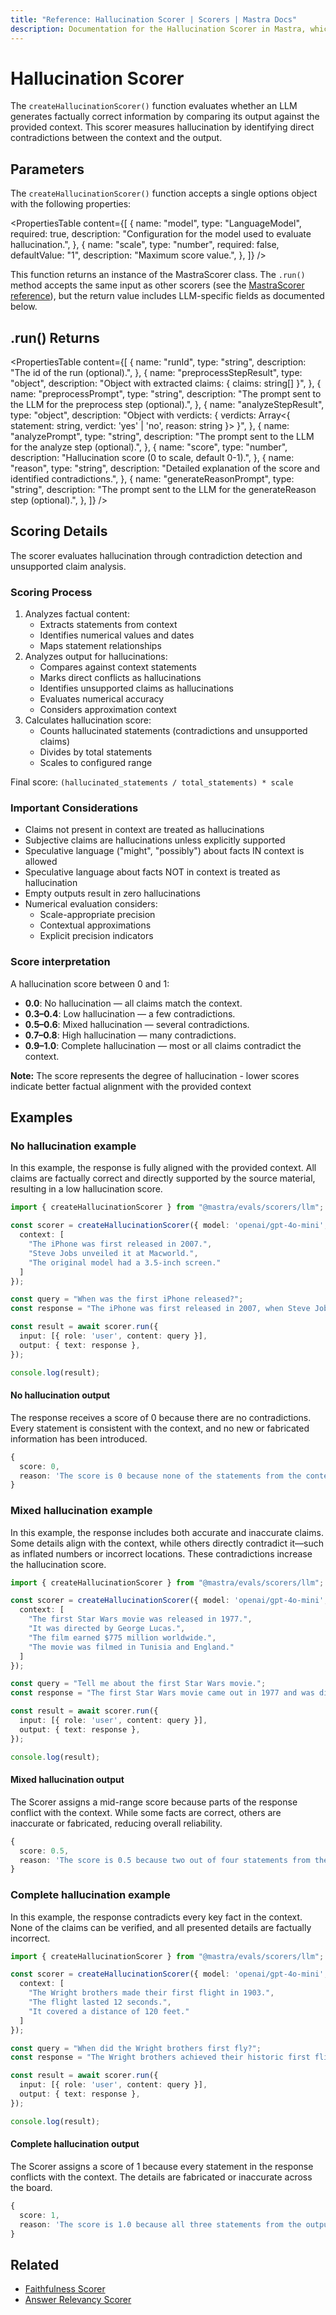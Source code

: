 ```yaml
---
title: "Reference: Hallucination Scorer | Scorers | Mastra Docs"
description: Documentation for the Hallucination Scorer in Mastra, which evaluates the factual correctness of LLM outputs by identifying contradictions with provided context.
---
```


# Hallucination Scorer

The `createHallucinationScorer()` function evaluates whether an LLM generates factually correct information by comparing its output against the provided context. This scorer measures hallucination by identifying direct contradictions between the context and the output.

## Parameters

The `createHallucinationScorer()` function accepts a single options object with the following properties:

<PropertiesTable
  content={[
    {
      name: "model",
      type: "LanguageModel",
      required: true,
      description: "Configuration for the model used to evaluate hallucination.",
    },
    {
      name: "scale",
      type: "number",
      required: false,
      defaultValue: "1",
      description: "Maximum score value.",
    },
  ]}
/>

This function returns an instance of the MastraScorer class. The `.run()` method accepts the same input as other scorers (see the [MastraScorer reference](./mastra-scorer)), but the return value includes LLM-specific fields as documented below.

## .run() Returns

<PropertiesTable
  content={[
    {
      name: "runId",
      type: "string",
      description: "The id of the run (optional).",
    },
    {
      name: "preprocessStepResult",
      type: "object",
      description: "Object with extracted claims: { claims: string[] }",
    },
    {
      name: "preprocessPrompt",
      type: "string",
      description: "The prompt sent to the LLM for the preprocess step (optional).",
    },
    {
      name: "analyzeStepResult",
      type: "object",
      description: "Object with verdicts: { verdicts: Array<{ statement: string, verdict: 'yes' | 'no', reason: string }> }",
    },
    {
      name: "analyzePrompt",
      type: "string",
      description: "The prompt sent to the LLM for the analyze step (optional).",
    },
    {
      name: "score",
      type: "number",
      description: "Hallucination score (0 to scale, default 0-1).",
    },
    {
      name: "reason",
      type: "string",
      description: "Detailed explanation of the score and identified contradictions.",
    },
    {
      name: "generateReasonPrompt",
      type: "string",
      description: "The prompt sent to the LLM for the generateReason step (optional).",
    },
  ]}
/>

## Scoring Details

The scorer evaluates hallucination through contradiction detection and unsupported claim analysis.

### Scoring Process

1. Analyzes factual content:
   - Extracts statements from context
   - Identifies numerical values and dates
   - Maps statement relationships
2. Analyzes output for hallucinations:
   - Compares against context statements
   - Marks direct conflicts as hallucinations
   - Identifies unsupported claims as hallucinations
   - Evaluates numerical accuracy
   - Considers approximation context
3. Calculates hallucination score:
   - Counts hallucinated statements (contradictions and unsupported claims)
   - Divides by total statements
   - Scales to configured range

Final score: `(hallucinated_statements / total_statements) * scale`

### Important Considerations

- Claims not present in context are treated as hallucinations
- Subjective claims are hallucinations unless explicitly supported
- Speculative language ("might", "possibly") about facts IN context is allowed
- Speculative language about facts NOT in context is treated as hallucination
- Empty outputs result in zero hallucinations
- Numerical evaluation considers:
  - Scale-appropriate precision
  - Contextual approximations
  - Explicit precision indicators

### Score interpretation

A hallucination score between 0 and 1:

- **0.0**: No hallucination — all claims match the context.
- **0.3–0.4**: Low hallucination — a few contradictions.
- **0.5–0.6**: Mixed hallucination — several contradictions.
- **0.7–0.8**: High hallucination — many contradictions.
- **0.9–1.0**: Complete hallucination — most or all claims contradict the context.

**Note:** The score represents the degree of hallucination - lower scores indicate better factual alignment with the provided context

## Examples

### No hallucination example

In this example, the response is fully aligned with the provided context. All claims are factually correct and directly supported by the source material, resulting in a low hallucination score.

```typescript title="src/example-no-hallucination.ts" showLineNumbers copy
import { createHallucinationScorer } from "@mastra/evals/scorers/llm";

const scorer = createHallucinationScorer({ model: 'openai/gpt-4o-mini', options: {
  context: [
    "The iPhone was first released in 2007.",
    "Steve Jobs unveiled it at Macworld.",
    "The original model had a 3.5-inch screen."
  ]
});

const query = "When was the first iPhone released?";
const response = "The iPhone was first released in 2007, when Steve Jobs unveiled it at Macworld. The original iPhone featured a 3.5-inch screen.";

const result = await scorer.run({
  input: [{ role: 'user', content: query }],
  output: { text: response },
});

console.log(result);
```

#### No hallucination output

The response receives a score of 0 because there are no contradictions. Every statement is consistent with the context, and no new or fabricated information has been introduced.

```typescript
{
  score: 0,
  reason: 'The score is 0 because none of the statements from the context were contradicted by the output.'
}
```

### Mixed hallucination example

In this example, the response includes both accurate and inaccurate claims. Some details align with the context, while others directly contradict it—such as inflated numbers or incorrect locations. These contradictions increase the hallucination score.

```typescript title="src/example-mixed-hallucination.ts" showLineNumbers copy
import { createHallucinationScorer } from "@mastra/evals/scorers/llm";

const scorer = createHallucinationScorer({ model: 'openai/gpt-4o-mini', options: {
  context: [
    "The first Star Wars movie was released in 1977.",
    "It was directed by George Lucas.",
    "The film earned $775 million worldwide.",
    "The movie was filmed in Tunisia and England."
  ]
});

const query = "Tell me about the first Star Wars movie.";
const response = "The first Star Wars movie came out in 1977 and was directed by George Lucas. It made over $1 billion at the box office and was filmed entirely in California.";

const result = await scorer.run({
  input: [{ role: 'user', content: query }],
  output: { text: response },
});

console.log(result);
```

#### Mixed hallucination output

The Scorer assigns a mid-range score because parts of the response conflict with the context. While some facts are correct, others are inaccurate or fabricated, reducing overall reliability.

```typescript
{
  score: 0.5,
  reason: 'The score is 0.5 because two out of four statements from the output were contradicted by claims in the context, indicating a balance of accurate and inaccurate information.'
}
```

### Complete hallucination example

In this example, the response contradicts every key fact in the context. None of the claims can be verified, and all presented details are factually incorrect.

```typescript title="src/example-complete-hallucination.ts" showLineNumbers copy
import { createHallucinationScorer } from "@mastra/evals/scorers/llm";

const scorer = createHallucinationScorer({ model: 'openai/gpt-4o-mini', options: {
  context: [
    "The Wright brothers made their first flight in 1903.",
    "The flight lasted 12 seconds.",
    "It covered a distance of 120 feet."
  ]
});

const query = "When did the Wright brothers first fly?";
const response = "The Wright brothers achieved their historic first flight in 1908. The flight lasted about 2 minutes and covered nearly a mile.";

const result = await scorer.run({
  input: [{ role: 'user', content: query }],
  output: { text: response },
});

console.log(result);

```

#### Complete hallucination output

The Scorer assigns a score of 1 because every statement in the response conflicts with the context. The details are fabricated or inaccurate across the board.

```typescript
{
  score: 1,
  reason: 'The score is 1.0 because all three statements from the output directly contradict the context: the first flight was in 1903, not 1908; it lasted 12 seconds, not about 2 minutes; and it covered 120 feet, not nearly a mile.'
}
```


## Related

- [Faithfulness Scorer](./faithfulness)
- [Answer Relevancy Scorer](./answer-relevancy)
